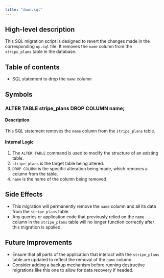 ```yaml
---
title: "down.sql"
---
```


## High-level description
This SQL migration script is designed to revert the changes made in the corresponding `up.sql` file. It removes the `name` column from the `stripe_plans` table in the database.

## Table of contents
- SQL statement to drop the `name` column

## Symbols

### ALTER TABLE stripe_plans DROP COLUMN name;
#### Description
This SQL statement removes the `name` column from the `stripe_plans` table.

#### Internal Logic
1. The `ALTER TABLE` command is used to modify the structure of an existing table.
2. `stripe_plans` is the target table being altered.
3. `DROP COLUMN` is the specific alteration being made, which removes a column from the table.
4. `name` is the name of the column being removed.

## Side Effects
- This migration will permanently remove the `name` column and all its data from the `stripe_plans` table.
- Any queries or application code that previously relied on the `name` column in the `stripe_plans` table will no longer function correctly after this migration is applied.

## Future Improvements
- Ensure that all parts of the application that interact with the `stripe_plans` table are updated to reflect the removal of the `name` column.
- Consider adding a backup mechanism before running destructive migrations like this one to allow for data recovery if needed.